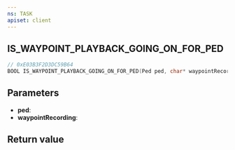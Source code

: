 ```yaml
---
ns: TASK
apiset: client
---
```

## IS_WAYPOINT_PLAYBACK_GOING_ON_FOR_PED

```c
// 0xE03B3F2D3DC59B64
BOOL IS_WAYPOINT_PLAYBACK_GOING_ON_FOR_PED(Ped ped, char* waypointRecording);
```


## Parameters
* **ped**:
* **waypointRecording**:

## Return value